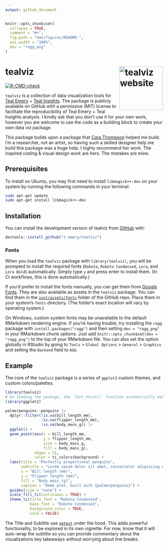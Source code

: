 ```yaml
---
output: github_document
---
```


<!-- README.md is generated from README.Rmd. Please edit that file -->

``` r
knitr::opts_chunk$set(
  collapse = TRUE,
  comment = "#>",
  fig.path = "man/figures/README-",
  out.width = "100%",
  dev = "ragg_png"
)
```

# tealviz <a href="https://t-emery.github.io/tealviz/"><img src="man/figures/logo.png" align="right" height="139" alt="tealviz website" /></a>
<!-- badges: start -->
[![R-CMD-check](https://github.com/Promptly-Technologies-LLC/tealviz/actions/workflows/R-CMD-check.yaml/badge.svg)](https://github.com/Promptly-Technologies-LLC/tealviz/actions/workflows/R-CMD-check.yaml)
<!-- badges: end -->

`tealviz` is a collection of data visualization tools for [Teal Emery](https://www.tealemery.com/) + [Teal Insights](https://www.linkedin.com/company/teal-insights/?viewAsMember=true). The package is publicly available on GitHub with a permissive (MIT) license to facilitate the reproducibility of Teal Emery + Teal Insights analysis. I kindly ask that you don't use it for your own work, however you are welcome to use the code as a building block to create your own data viz package.

This package builds upon a package that [Cara Thompson](https://www.cararthompson.com/) helped me build. I'm a researcher, not an artist, so having such a skilled designer help me build this package was a huge help. I highly recommend her work. The inspired coding & visual design work are hers. The mistakes are mine.

## Prerequisites

To install on Ubuntu, you may first need to install `libmagick++-dev` on your system by running the following commands in your terminal:

``` bash
sudo apt-get update
sudo apt-get install libmagick++-dev
```

## Installation

You can install the development version of tealviz from [GitHub](https://github.com/) with:

``` r
devtools::install_github("t-emery/tealviz")
```

### Fonts

When you load the `tealviz` package with `library(tealviz)`, you will be prompted to install the required fonts (`Roboto`, `Roboto Condensed`, `Lora`, and `Lora Bold`) automatically. Simply type `y` and press enter to install them. (In CI workflows, this is done automatically.)

If you'd prefer to install the fonts manually, you can get them from [Google Fonts](https://fonts.google.com/). They are also available as assets in the `tealviz` package. You can find them in the [`inst/assets/fonts`](https://github.com/t-emery/tealviz/tree/main/inst/assets/fonts) folder of the GitHub repo. Place them in your system's `fonts` directory. (The folder's exact location will vary by operating system.)

On Windows, custom system fonts may be unavailable to the default RMarkdown rendering engine. If you're having trouble, try installing the `ragg` package with `install.packages("ragg")` and then setting `dev = "ragg_png"` in your RMarkdown chunk options. Just add `knitr::opts_chunk$set(dev = "ragg_png")` to the top of your RMarkdown file. You can also set the option globally in RStudio by going to `Tools` > `Global Options` > `General` > `Graphics` and setting the `Backend` field to `AGG`.

## Example

The core of the `tealviz` package is a series of `ggplot2` custom themes, and custom colors/palettes. 

``` r
library(tealviz)
# On loading the package, the `font_hoist()` function automatically makes sure the fonts are available for use. You will see messages in the console to inform you whether the fonts loaded correctly or not. 
library(ggplot2)

palmerpenguins::penguins |>
  dplyr::filter(!is.na(bill_length_mm), 
                !is.na(flipper_length_mm), 
                !is.na(body_mass_g)) |>
  ggplot() +
  geom_point(aes(x = bill_length_mm,
                 y = flipper_length_mm,
                 size = body_mass_g,
                 fill = body_mass_g),
             shape = 21,
             color = ti_colors$background) +
  labs(title = "Perfectly proportional penguins",
       subtitle = "Lorem ipsum dolor sit amet, consectetur adipiscing elit, sed do eiusmod tempor incididunt ut labore et dolore magna aliqua. Ut enim ad minim veniam, quis nostrud exercitation ullamco laboris nisi ut aliquip ex ea commodo consequat.",
       x = "Bill length (mm)",
       y = "Flipper length (mm)",
       fill = "Body mass (g)",
       caption = "Demo plot, built with {palmerpenguins}") +
  guides(size = "none") +
  scale_fill_ti(continuous = TRUE) +
  theme_ti(title_font = "Roboto Condensed",
           base_font = "Roboto Condensed",
           background_color = TRUE,
           void = FALSE)
```

The Title and Subtitle use [`ggtext`](https://wilkelab.org/ggtext/articles/introduction.html) under the hood. This adds powerful functionality, to be explored in its own vignette. For now, know that it will auto-wrap the subtitle so you can provide commentary about the visualizations key takeaways without worrying about line breaks.
